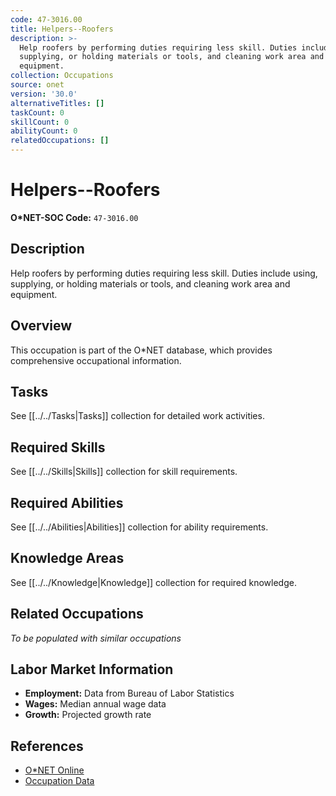```yaml
---
code: 47-3016.00
title: Helpers--Roofers
description: >-
  Help roofers by performing duties requiring less skill. Duties include using,
  supplying, or holding materials or tools, and cleaning work area and
  equipment.
collection: Occupations
source: onet
version: '30.0'
alternativeTitles: []
taskCount: 0
skillCount: 0
abilityCount: 0
relatedOccupations: []
---
```

# Helpers--Roofers

**O*NET-SOC Code:** `47-3016.00`

## Description

Help roofers by performing duties requiring less skill. Duties include using, supplying, or holding materials or tools, and cleaning work area and equipment.

## Overview

This occupation is part of the O*NET database, which provides comprehensive occupational information.

## Tasks

See [[../../Tasks|Tasks]] collection for detailed work activities.

## Required Skills

See [[../../Skills|Skills]] collection for skill requirements.

## Required Abilities

See [[../../Abilities|Abilities]] collection for ability requirements.

## Knowledge Areas

See [[../../Knowledge|Knowledge]] collection for required knowledge.

## Related Occupations

*To be populated with similar occupations*

## Labor Market Information

- **Employment:** Data from Bureau of Labor Statistics
- **Wages:** Median annual wage data
- **Growth:** Projected growth rate

## References

- [O*NET Online](https://www.onetonline.org/link/summary/47-3016.00)
- [Occupation Data](https://www.onetcenter.org/)
